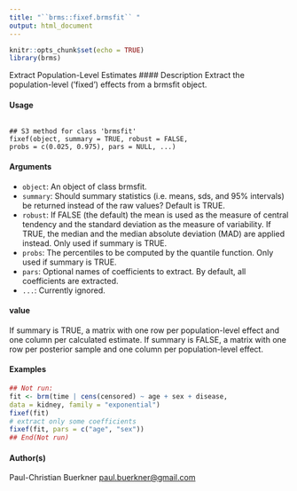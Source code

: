 ```yaml
---
title: "``brms::fixef.brmsfit`` "
output: html_document
---
```


```r
knitr::opts_chunk$set(echo = TRUE)
library(brms)
```
Extract Population-Level Estimates
#### Description 
Extract the population-level (’fixed’) effects from a brmsfit object.

#### Usage
<pre><code>
## S3 method for class 'brmsfit'
fixef(object, summary = TRUE, robust = FALSE,
probs = c(0.025, 0.975), pars = NULL, ...)
</code></pre>

#### Arguments
* ``object``: An object of class brmsfit.
* ``summary``: Should summary statistics (i.e. means, sds, and 95% intervals) be returned instead of the raw values? Default is TRUE.
* ``robust``: If FALSE (the default) the mean is used as the measure of central tendency and the standard deviation as the measure of variability. If TRUE, the median and the median absolute deviation (MAD) are applied instead. Only used if summary is TRUE.
* ``probs``: The percentiles to be computed by the quantile function. Only used if summary is TRUE.
* ``pars``: Optional names of coefficients to extract. By default, all coefficients are extracted.
* ``...``: Currently ignored.

#### value
If summary is TRUE, a matrix with one row per population-level effect and one column per calculated estimate. If summary is FALSE, a matrix with one row per posterior sample and one column per population-level effect.

#### Examples 
```r
## Not run:
fit <- brm(time | cens(censored) ~ age + sex + disease,
data = kidney, family = "exponential")
fixef(fit)
# extract only some coefficients
fixef(fit, pars = c("age", "sex"))
## End(Not run)
```
#### Author(s)
Paul-Christian Buerkner <paul.buerkner@gmail.com>
